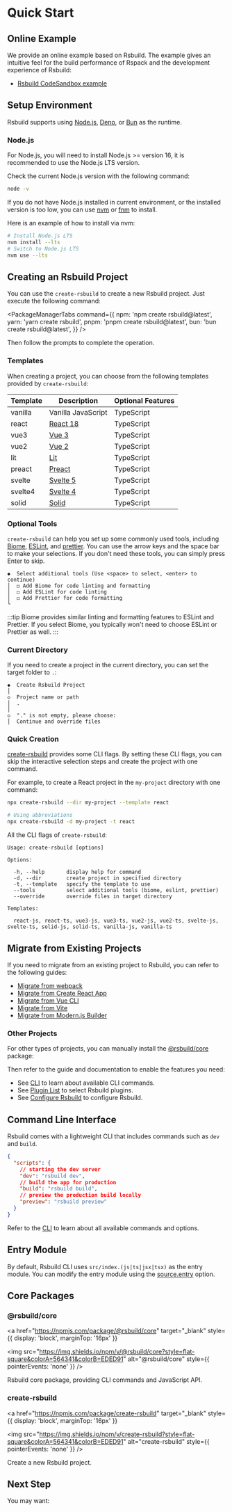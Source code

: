 # Quick Start

## Online Example

We provide an online example based on Rsbuild. The example gives an intuitive feel for the build performance of Rspack and the development experience of Rsbuild:

- [Rsbuild CodeSandbox example](https://codesandbox.io/p/github/rspack-contrib/rsbuild-codesandbox-example)

## Setup Environment

Rsbuild supports using [Node.js](https://nodejs.org/), [Deno](https://deno.com/), or [Bun](https://bun.sh/) as the runtime.

### Node.js

For Node.js, you will need to install Node.js >= version 16, it is recommended to use the Node.js LTS version.

Check the current Node.js version with the following command:

```bash
node -v
```

If you do not have Node.js installed in current environment, or the installed version is too low, you can use [nvm](https://github.com/nvm-sh/nvm) or [fnm](https://github.com/Schniz/fnm) to install.

Here is an example of how to install via nvm:

```bash
# Install Node.js LTS
nvm install --lts
# Switch to Node.js LTS
nvm use --lts
```

## Creating an Rsbuild Project

You can use the `create-rsbuild` to create a new Rsbuild project. Just execute the following command:


<PackageManagerTabs
  command={{
    npm: 'npm create rsbuild@latest',
    yarn: 'yarn create rsbuild',
    pnpm: 'pnpm create rsbuild@latest',
    bun: 'bun create rsbuild@latest',
  }}
/>

Then follow the prompts to complete the operation.

### Templates

When creating a project, you can choose from the following templates provided by `create-rsbuild`:

| Template | Description                     | Optional Features |
| -------- | ------------------------------- | ----------------- |
| vanilla  | Vanilla JavaScript              | TypeScript        |
| react    | [React 18](https://react.dev/)  | TypeScript        |
| vue3     | [Vue 3](https://vuejs.org/)     | TypeScript        |
| vue2     | [Vue 2](https://v2.vuejs.org/)  | TypeScript        |
| lit      | [Lit](https://lit.dev/)         | TypeScript        |
| preact   | [Preact](https://preactjs.com/) | TypeScript        |
| svelte   | [Svelte 5](https://svelte.dev/) | TypeScript        |
| svelte4  | [Svelte 4](https://svelte.dev/) | TypeScript        |
| solid    | [Solid](https://solidjs.com/)   | TypeScript        |

### Optional Tools

`create-rsbuild` can help you set up some commonly used tools, including [Biome](https://github.com/biomejs/biome), [ESLint](https://github.com/eslint/eslint), and [prettier](https://github.com/prettier/prettier). You can use the arrow keys and the space bar to make your selections. If you don't need these tools, you can simply press Enter to skip.

```text
◆  Select additional tools (Use <space> to select, <enter> to continue)
│  ◻ Add Biome for code linting and formatting
│  ◻ Add ESLint for code linting
│  ◻ Add Prettier for code formatting
└
```

:::tip
Biome provides similar linting and formatting features to ESLint and Prettier. If you select Biome, you typically won't need to choose ESLint or Prettier as well.
:::

### Current Directory

If you need to create a project in the current directory, you can set the target folder to `.`:

```text
◆  Create Rsbuild Project
│
◇  Project name or path
│  .
│
◇  "." is not empty, please choose:
│  Continue and override files
```

### Quick Creation

[create-rsbuild](https://www.npmjs.com/package/create-rsbuild) provides some CLI flags. By setting these CLI flags, you can skip the interactive selection steps and create the project with one command.

For example, to create a React project in the `my-project` directory with one command:

```bash
npx create-rsbuild --dir my-project --template react

# Using abbreviations
npx create-rsbuild -d my-project -t react
```

All the CLI flags of `create-rsbuild`:

```text
Usage: create-rsbuild [options]

Options:

  -h, --help       display help for command
  -d, --dir        create project in specified directory
  -t, --template   specify the template to use
  --tools          select additional tools (biome, eslint, prettier)
  --override       override files in target directory

Templates:

  react-js, react-ts, vue3-js, vue3-ts, vue2-js, vue2-ts, svelte-js, svelte-ts, solid-js, solid-ts, vanilla-js, vanilla-ts
```

## Migrate from Existing Projects

If you need to migrate from an existing project to Rsbuild, you can refer to the following guides:

- [Migrate from webpack](/guide/migration/webpack)
- [Migrate from Create React App](/guide/migration/cra)
- [Migrate from Vue CLI](/guide/migration/vue-cli)
- [Migrate from Vite](/guide/migration/vite)
- [Migrate from Modern.js Builder](/guide/migration/modern-builder)

### Other Projects

For other types of projects, you can manually install the [@rsbuild/core](https://www.npmjs.com/package/@rsbuild/core) package:

<PackageManagerTabs command="add @rsbuild/core -D" />

Then refer to the guide and documentation to enable the features you need:

- See [CLI](/guide/basic/cli) to learn about available CLI commands.
- See [Plugin List](/plugins/list/index) to select Rsbuild plugins.
- See [Configure Rsbuild](/guide/basic/configure-rsbuild) to configure Rsbuild.

## Command Line Interface

Rsbuild comes with a lightweight CLI that includes commands such as `dev` and `build`.

```json title="package.json"
{
  "scripts": {
    // starting the dev server
    "dev": "rsbuild dev",
    // build the app for production
    "build": "rsbuild build",
    // preview the production build locally
    "preview": "rsbuild preview"
  }
}
```

Refer to the [CLI](/guide/basic/cli) to learn about all available commands and options.

## Entry Module

By default, Rsbuild CLI uses `src/index.(js|ts|jsx|tsx)` as the entry module. You can modify the entry module using the [source.entry](/config/source/entry) option.

## Core Packages

### @rsbuild/core

<a
  href="https://npmjs.com/package/@rsbuild/core"
  target="_blank"
  style={{ display: 'block', marginTop: '16px' }}
>
  <img
    src="https://img.shields.io/npm/v/@rsbuild/core?style=flat-square&colorA=564341&colorB=EDED91"
    alt="@rsbuild/core"
    style={{ pointerEvents: 'none' }}
  />
</a>

Rsbuild core package, providing CLI commands and JavaScript API.

### create-rsbuild

<a
  href="https://npmjs.com/package/create-rsbuild"
  target="_blank"
  style={{ display: 'block', marginTop: '16px' }}
>
  <img
    src="https://img.shields.io/npm/v/create-rsbuild?style=flat-square&colorA=564341&colorB=EDED91"
    alt="create-rsbuild"
    style={{ pointerEvents: 'none' }}
  />
</a>

Create a new Rsbuild project.

## Next Step

You may want:


<NextSteps>
  <Step
    href="/guide/start/features"
    title="All Features"
    description="Learn all features of Rsbuild"
  />
  <Step
    href="/guide/basic/configure-rsbuild"
    title="Config"
    description="Learn how to configure Rsbuild"
  />
  <Step
    href="/guide/start/glossary"
    title="Glossary"
    description="Learn about Rsbuild related concepts"
  />
</NextSteps>
